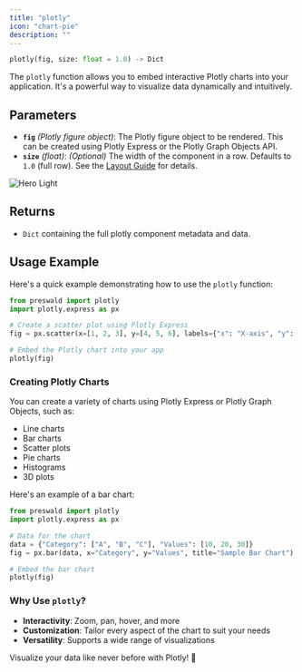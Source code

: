 ```yaml
---
title: "plotly"
icon: "chart-pie"
description: ""
---
```


```python
plotly(fig, size: float = 1.0) -> Dict
```

The `plotly` function allows you to embed interactive Plotly charts into your application. It's a powerful way to visualize data dynamically and intuitively.

## Parameters

- **`fig`** _(Plotly figure object)_: The Plotly figure object to be rendered. This can be created using Plotly Express or the Plotly Graph Objects API.
- **`size`** _(float)_: _(Optional)_ The width of the component in a row. Defaults to `1.0` (full row). See the [Layout Guide](/layout/guide) for details.

<Frame>
<img
  className="block dark:hidden"
  src="/images/plotly.png"
  alt="Hero Light"
/>
</Frame>

## Returns

- `Dict` containing the full plotly component metadata and data.

## Usage Example

Here's a quick example demonstrating how to use the `plotly` function:

```python
from preswald import plotly
import plotly.express as px

# Create a scatter plot using Plotly Express
fig = px.scatter(x=[1, 2, 3], y=[4, 5, 6], labels={"x": "X-axis", "y": "Y-axis"})

# Embed the Plotly chart into your app
plotly(fig)
```

### Creating Plotly Charts

You can create a variety of charts using Plotly Express or Plotly Graph Objects, such as:

- Line charts
- Bar charts
- Scatter plots
- Pie charts
- Histograms
- 3D plots

Here's an example of a bar chart:

```python
from preswald import plotly
import plotly.express as px

# Data for the chart
data = {"Category": ["A", "B", "C"], "Values": [10, 20, 30]}
fig = px.bar(data, x="Category", y="Values", title="Sample Bar Chart")

# Embed the bar chart
plotly(fig)
```

### Why Use `plotly`?

- **Interactivity**: Zoom, pan, hover, and more
- **Customization**: Tailor every aspect of the chart to suit your needs
- **Versatility**: Supports a wide range of visualizations

Visualize your data like never before with Plotly! 🌟
